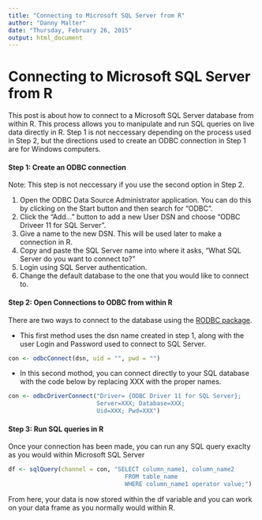 ```yaml
---
title: "Connecting to Microsoft SQL Server from R"
author: "Danny Malter"
date: "Thursday, February 26, 2015"
output: html_document
---
```

# Connecting to Microsoft SQL Server from R #

This post is about how to connect to a Microsoft SQL Server database from within R.  This process allows you to manipulate and run SQL queries on live data directly in R.  Step 1 is not neccessary depending on the process used in Step 2, but the directions used to create an ODBC connection in Step 1 are for Windows computers.

#### Step 1:  Create an ODBC connection ####
Note: This step is not neccessary if you use the second option in Step 2.

1.  Open the ODBC Data Source Administrator application.  You can do this by clicking on the Start button and then search for "ODBC".
2. Click the "Add..." button to add a new User DSN and choose "ODBC Driveer 11 for SQL Server".
3. Give a name to the new DSN.  This will be used later to make a connection in R.
4. Copy and paste the SQL Server name into where it asks, "What SQL Server do you want to connect to?"
5. Login using SQL Server authentication.
6. Change the default database to the one that you would like to connect to.


#### Step 2:  Open Connections to ODBC from within R ####

There are two ways to connect to the database using the [RODBC package](http://cran.r-project.org/web/packages/RODBC/RODBC.pdf).

- This first method uses the dsn name created in step 1, along with the user Login and Password used to connect to SQL Server.

```r
con <- odbcConnect(dsn, uid = "", pwd = "")
```

- In this second mothod, you can connect directly to your SQL database with the code below by replacing XXX with the proper names.

```r
con <- odbcDriverConnect("Driver= {ODBC Driver 11 for SQL Server};
                         Server=XXX; Database=XXX; 
                         Uid=XXX; Pwd=XXX")
```

#### Step 3:  Run SQL queries in R ####

Once your connection has been made, you can run any SQL query exaclty as you would within Microsoft SQL Server

```r
df <- sqlQuery(channel = con, "SELECT column_name1, column_name2
                                 FROM table_name
                                 WHERE column_name1 operator value;")
```

From here, your data is now stored within the df variable and you can work on your data frame as you normally would within R.
